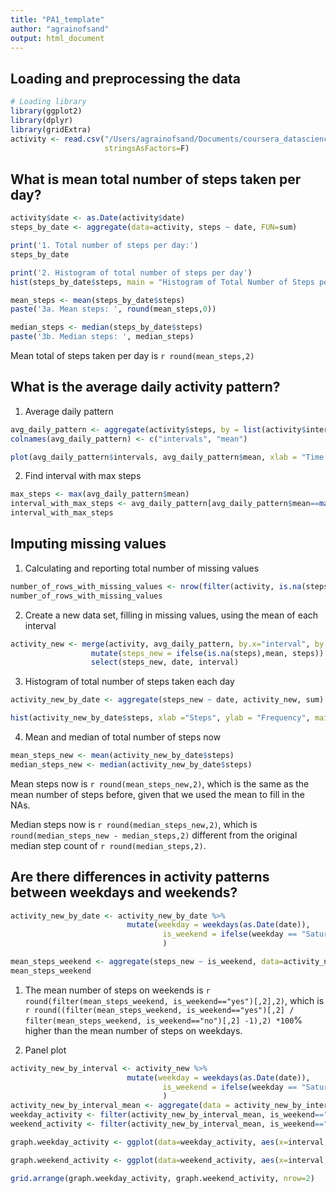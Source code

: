```yaml
---
title: "PA1_template"
author: "agrainofsand"
output: html_document
---
```


## Loading and preprocessing the data
```r
# Loading library
library(ggplot2)
library(dplyr)
library(gridExtra)
activity <- read.csv("/Users/agrainofsand/Documents/coursera_datascience/5 Reproducible Research/activity.csv",
                     stringsAsFactors=F)
```


## What is mean total number of steps taken per day?
```r
activity$date <- as.Date(activity$date)
steps_by_date <- aggregate(data=activity, steps ~ date, FUN=sum)

print('1. Total number of steps per day:')
steps_by_date

print('2. Histogram of total number of steps per day')
hist(steps_by_date$steps, main = "Histogram of Total Number of Steps per Day", xlab="Steps")

mean_steps <- mean(steps_by_date$steps)
paste('3a. Mean steps: ', round(mean_steps,0))

median_steps <- median(steps_by_date$steps)
paste('3b. Median steps: ', median_steps)
```
Mean total of steps taken per day is `r round(mean_steps,2)`


## What is the average daily activity pattern?
1. Average daily pattern
```r
avg_daily_pattern <- aggregate(activity$steps, by = list(activity$interval), FUN=mean, na.rm = T)
colnames(avg_daily_pattern) <- c("intervals", "mean")

plot(avg_daily_pattern$intervals, avg_daily_pattern$mean, xlab = "Time interval of 5 min", ylab = "Avg number of steps 5 min interval", type = "l", main = "Avg daily activity pattern")

```

2. Find interval with max steps
```r
max_steps <- max(avg_daily_pattern$mean)
interval_with_max_steps <- avg_daily_pattern[avg_daily_pattern$mean==max(max_steps),1]
interval_with_max_steps
```


## Imputing missing values
1. Calculating and reporting total number of missing values
```r
number_of_rows_with_missing_values <- nrow(filter(activity, is.na(steps)))
number_of_rows_with_missing_values
```

2. Create a new data set, filling in missing values, using the mean of each interval
```r
activity_new <- merge(activity, avg_daily_pattern, by.x="interval", by.y="intervals") %>%
                  mutate(steps_new = ifelse(is.na(steps),mean, steps)) %>%
                  select(steps_new, date, interval)

```

3. Histogram of total number of steps taken each day
```r
activity_new_by_date <- aggregate(steps_new ~ date, activity_new, sum)

hist(activity_new_by_date$steps, xlab ="Steps", ylab = "Frequency", main="New Number of steps taken per day")

```

4. Mean and median of total number of steps now
``` r
mean_steps_new <- mean(activity_new_by_date$steps)
median_steps_new <- median(activity_new_by_date$steps)
```
Mean steps now is `r round(mean_steps_new,2)`, which is the same as the mean number of steps before, given that we used the mean to fill in the NAs.

Median steps now is `r round(median_steps_new,2)`, which is `round(median_steps_new - median_steps,2)` different from the original median step count of `r round(median_steps,2)`.

## Are there differences in activity patterns between weekdays and weekends?
``` r
activity_new_by_date <- activity_new_by_date %>%
                          mutate(weekday = weekdays(as.Date(date)),
                                  is_weekend = ifelse(weekday == "Saturday" ,"yes", ifelse(weekday == "Sunday","yes","no"))
                                  )

mean_steps_weekend <- aggregate(steps_new ~ is_weekend, data=activity_new_by_date, mean)
mean_steps_weekend
```
1. The mean number of steps on weekends is `r round(filter(mean_steps_weekend, is_weekend=="yes")[,2],2)`, which is `r round((filter(mean_steps_weekend, is_weekend=="yes")[,2] / filter(mean_steps_weekend, is_weekend=="no")[,2] -1),2) *100`% higher than the mean number of steps on weekdays.

2. Panel plot
``` r
activity_new_by_interval <- activity_new %>%
                          mutate(weekday = weekdays(as.Date(date)),
                                  is_weekend = ifelse(weekday == "Saturday" ,"yes", ifelse(weekday == "Sunday","yes","no"))
                                  )
activity_new_by_interval_mean <- aggregate(data = activity_new_by_interval, steps_new ~ interval + is_weekend, FUN=mean)
weekday_activity <- filter(activity_new_by_interval_mean, is_weekend=="no")
weekend_activity <- filter(activity_new_by_interval_mean, is_weekend=="yes")

graph.weekday_activity <- ggplot(data=weekday_activity, aes(x=interval, y=steps_new)) + geom_line() + theme_bw() + ggtitle("Weekday Activity")

graph.weekend_activity <- ggplot(data=weekend_activity, aes(x=interval, y=steps_new)) + geom_line() + theme_bw() + ggtitle("Weekend Activity")

grid.arrange(graph.weekday_activity, graph.weekend_activity, nrow=2)
```
